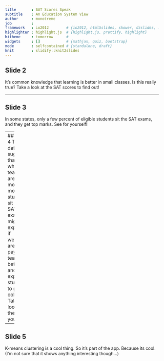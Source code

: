 ```yaml
---
title       : SAT Scores Speak
subtitle    : An Education System View
author      : monotreme
job         : 
framework   : io2012        # {io2012, html5slides, shower, dzslides, ...}
highlighter : highlight.js  # {highlight.js, prettify, highlight}
hitheme     : tomorrow      # 
widgets     : []            # {mathjax, quiz, bootstrap}
mode        : selfcontained # {standalone, draft}
knit        : slidify::knit2slides
---
```



## Slide 2
It's common knowledge that learning is better in small classes.  Is this really true? Take a look at the SAT scores to find out!

---

## Slide 3
In some states, only a few percent of eligible students sit the SAT exams, and they get top marks. See for yourself!

---
## Slide 4
The data suggests that where teachers are paid more, more students sit the SAT exams.  It might be explained if wealthier areas pay teachers better, and expect students to go to college. Take a look at the data yourself! 

---
## Slide 5
K-means clustering is a cool thing.  So it's part of the app.  Because its cool. (I'm not sure that it shows anything interesting though...)



